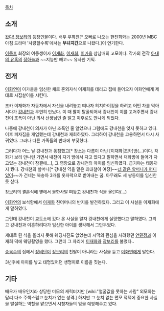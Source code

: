 [[목차]]
== 소개 ==
[[왔다! 장보리]]의 등장인물이다. 배우 우희진[* 오빠로 나오는 한진희와는 2000년 MBC 아침 드라마 '사랑할수록'에서는 '''부녀지간'''으로 나왔다.]이 연기한다. 

[[이동후]] 회장의 여동생이자 [[이재화]], [[이재희(왔다! 장보리)|이재희]], [[이가을]] 삼남매의 고모이다. 작가의 전작 [[아내의 유혹]]의 [[정하늘]]과 ~~지능만 빼고~~ 유사한 기믹.

== 전개 ==
[[이화연]]이 이가을을 임신한 채로 혼외자식 이재희를 데리고 집에 들어오자 이화연에게 제대로 시집살이를 시킨다.

조카 이재화가 자동차에서 자신을 내려놓고 떠나자 히치하이킹을 하려고 어떤 차를 막아서다가 [[강내천]]과 우연히 만났다. 이 때 팔이 탈골되어서 강내천이 이를 고쳐주면서 강내천이 조폭이 아닌 의사 선생님인 줄 알고 이후로도 만나게 되었다.

나중에 강내천이 의사가 아닌 조폭인 줄 알았으나 그럼에도 강내천을 잊지 못하고 있다. 이후 피자집을 개업했는데 강내천과 재회하였다. 그리하여 강내천을 고용하면서 다시 사귀었다. 그러나 다른 가족들의 반대에 부딪혔다.

그러다가 어느 날 강내천과 동침했고[* 장소는 다름이 아닌 [이재화|조카]방(...)이다. 재화가 보리 만나런 가면서 내천이 자기 방에서 자고 있다고 말하면서 재화방에 들어가 자고있는 강내천이 잠결에...], 그 영향으로 강내천의 아이를 임신하였다. 급기야는 태몽까지 꿨다. 강내천의 할머니[* 강내천 역을 맡은 최대철이 여장]~~[[너 같은 할머니가 어디 있어]]~~가 건네는 복숭아 3개를 옷자락으로 받아내는 꿈. 아무래도 세 쌍둥이를 임신한 듯 싶다.

장보리의 결혼식에 옆에서 물한사발 떠놓고 강내천과 식을 올린다(...)

[[이화연]]의 보석함에서 [[이재화]] 친어머니의 반지를 발견하였다. 그리고 이 사실을 이재화에게 말하였다.

그런데 강내천이 교도소에 갔다 온 사실을 알자 강내천에게 실망했다고 말하였다. 그리고 강내천과 이혼하려다가 임신한 아이를 생각해서 그만두었다.

제대로 된 식을 올리지 못해 웨딩사진도 없었는데 시댁의 환심을 사려했던 [[연민정]]과 이재희 덕에 웨딩촬영을 했다. 그런데 그 자리에 [[이재화]]와 [[장보리]]를 불렀다..

[[송옥수]]의 집에서 [[장비단]]이 [[장보리]]의 친딸이 아니라는 사실을 듣고 [[이화연]]에게 말한다.

3년후에 아이를 낳고 태명있어던 생명이로 이름을 짓는다.

== 기타 ==
배우가 배우인지라 상당한 미모의 캐릭터지만 [wiki:"얼굴값을 못하는 사람" 외모와는 달리 다소 주책스럽고 눈치가 없는 성격.] 하지만 그 눈치 없는 면모 덕택에 중요한 사실을 발설하는 역할을 맡으면서 시청자들의 암을 예방해주고 있다. 
